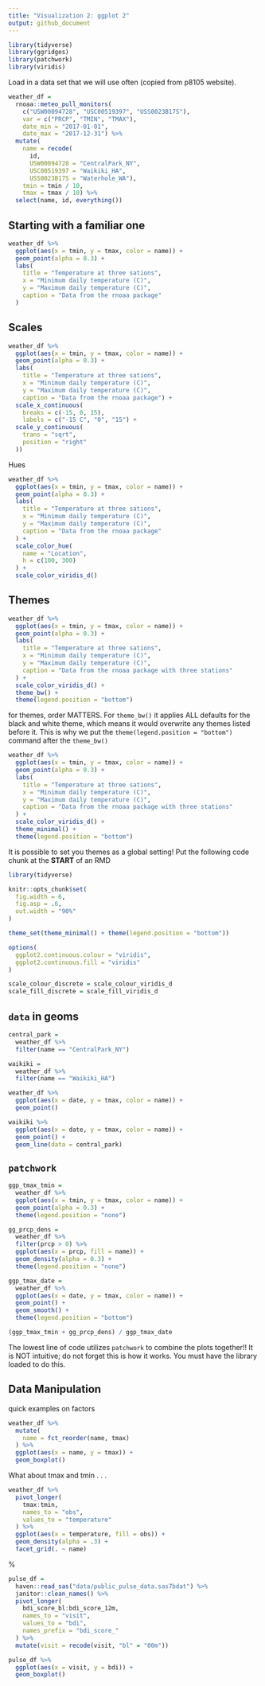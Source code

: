 ```yaml
---
title: "Visualization 2: ggplot 2"
output: github_document
---
```


```r
library(tidyverse)
library(ggridges)
library(patchwork)
library(viridis)
```

Load in a data set that we will use often (copied from p8105 website).

```r
weather_df = 
  rnoaa::meteo_pull_monitors(
    c("USW00094728", "USC00519397", "USS0023B17S"),
    var = c("PRCP", "TMIN", "TMAX"), 
    date_min = "2017-01-01",
    date_max = "2017-12-31") %>%
  mutate(
    name = recode(
      id, 
      USW00094728 = "CentralPark_NY", 
      USC00519397 = "Waikiki_HA",
      USS0023B17S = "Waterhole_WA"),
    tmin = tmin / 10,
    tmax = tmax / 10) %>%
  select(name, id, everything())
```

## Starting with a familiar one

```r
weather_df %>%  
  ggplot(aes(x = tmin, y = tmax, color = name)) +
  geom_point(alpha = 0.3) +
  labs(
    title = "Temperature at three sations",
    x = "Minimum daily temperature (C)",
    y = "Maximum daily temperature (C)",
    caption = "Data from the rnoaa package"
  )
```

## Scales

```r
weather_df %>% 
  ggplot(aes(x = tmin, y = tmax, color = name)) +
  geom_point(alpha = 0.3) +
  labs(
    title = "Temperature at three sations",
    x = "Minimum daily temperature (C)",
    y = "Maximum daily temperature (C)",
    caption = "Data from the rnoaa package") +
  scale_x_continuous(
    breaks = c(-15, 0, 15),
    labels = c("-15 C", "0", "15") +
  scale_y_continuous(
    trans = "sqrt", 
    position = "right"
  ))
```

Hues

```r
weather_df %>% 
  ggplot(aes(x = tmin, y = tmax, color = name)) +
  geom_point(alpha = 0.3) +
  labs(
    title = "Temperature at three sations",
    x = "Minimum daily temperature (C)",
    y = "Maximum daily temperature (C)",
    caption = "Data from the rnoaa package"
  ) +
  scale_color_hue(
    name = "Location",
    h = c(100, 300)
  ) +
  scale_color_viridis_d()
```


## Themes

```r
weather_df %>% 
  ggplot(aes(x = tmin, y = tmax, color = name)) +
  geom_point(alpha = 0.3) +
  labs(
    title = "Temperature at three sations",
    x = "Minimum daily temperature (C)",
    y = "Maximum daily temperature (C)",
    caption = "Data from the rnoaa package with three stations"
  ) +
  scale_color_viridis_d() +
  theme_bw() +
  theme(legend.position = "bottom")
```

for themes, order MATTERS. For `theme_bw()` it applies ALL defaults for the black and white theme, which means it would overwrite any themes listed before it. This is why we put the `theme(legend.position = "bottom")` command after the `theme_bw()`

```r
weather_df %>% 
  ggplot(aes(x = tmin, y = tmax, color = name)) +
  geom_point(alpha = 0.3) +
  labs(
    title = "Temperature at three sations",
    x = "Minimum daily temperature (C)",
    y = "Maximum daily temperature (C)",
    caption = "Data from the rnoaa package with three stations"
  ) +
  scale_color_viridis_d() +
  theme_minimal() +
  theme(legend.position = "bottom")
```

It is possible to set you themes as a global setting! Put the following code chunk at the **START** of an RMD

```r
library(tidyverse)

knitr::opts_chunk$set(
  fig.width = 6,
  fig.asp = .6,
  out.width = "90%"
)

theme_set(theme_minimal() + theme(legend.position = "bottom"))

options(
  ggplot2.continuous.colour = "viridis",
  ggplot2.continuous.fill = "viridis"
)

scale_colour_discrete = scale_colour_viridis_d
scale_fill_discrete = scale_fill_viridis_d
```

## `data` in geoms

```r
central_park = 
  weather_df %>% 
  filter(name == "CentralPark_NY")

waikiki = 
  weather_df %>% 
  filter(name == "Waikiki_HA")

weather_df %>% 
  ggplot(aes(x = date, y = tmax, color = name)) +
  geom_point()

waikiki %>% 
  ggplot(aes(x = date, y = tmax, color = name)) +
  geom_point() +
  geom_line(data = central_park)
```


## `patchwork`

```r
ggp_tmax_tmin = 
  weather_df %>% 
  ggplot(aes(x = tmin, y = tmax, color = name)) +
  geom_point(alpha = 0.3) +
  theme(legend.position = "none")

gg_prcp_dens = 
  weather_df %>% 
  filter(prcp > 0) %>% 
  ggplot(aes(x = prcp, fill = name)) +
  geom_density(alpha = 0.3) +
  theme(legend.position = "none")

ggp_tmax_date = 
  weather_df %>% 
  ggplot(aes(x = date, y = tmax, color = name)) +
  geom_point() +
  geom_smooth() +
  theme(legend.position = "bottom")

(ggp_tmax_tmin + gg_prcp_dens) / ggp_tmax_date
```

The lowest line of code utilizes `patchwork` to combine the plots together!! It is NOT intuitive; do not forget this is how it works. You must have the library loaded to do this. 


## Data Manipulation

quick examples on factors

```r
weather_df %>% 
  mutate(
    name = fct_reorder(name, tmax)
  ) %>% 
  ggplot(aes(x = name, y = tmax)) +
  geom_boxplot()
```


What about tmax and tmin . . . 

```r
weather_df %>% 
  pivot_longer(
    tmax:tmin,
    names_to = "obs",
    values_to = "temperature"
  ) %>% 
  ggplot(aes(x = temperature, fill = obs)) +
  geom_density(alpha = .3) +
  facet_grid(. ~ name)
```


%
```r
pulse_df = 
  haven::read_sas("data/public_pulse_data.sas7bdat") %>% 
  janitor::clean_names() %>% 
  pivot_longer(
    bdi_score_bl:bdi_score_12m,
    names_to = "visit",
    values_to = "bdi",
    names_prefix = "bdi_score_"
  ) %>% 
  mutate(visit = recode(visit, "bl" = "00m"))

pulse_df %>% 
  ggplot(aes(x = visit, y = bdi)) +
  geom_boxplot()
```
